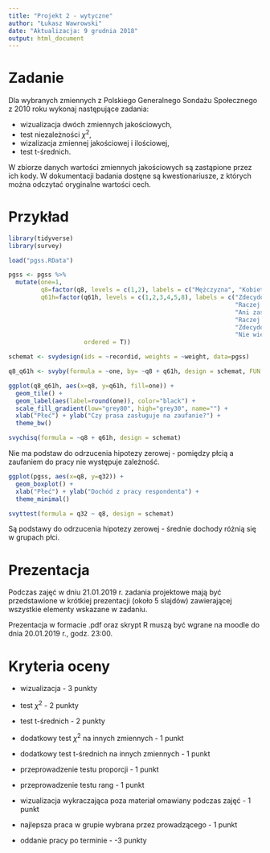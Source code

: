 ```yaml
---
title: "Projekt 2 - wytyczne"
author: "Łukasz Wawrowski"
date: "Aktualizacja: 9 grudnia 2018"
output: html_document
---
```


# Zadanie

Dla wybranych zmiennych z Polskiego Generalnego Sondażu Społecznego z 2010 roku wykonaj następujące zadania:

- wizualizacja dwóch zmiennych jakościowych,
- test niezależności $\chi^2$,
- wizalizacja zmiennej jakościowej i ilościowej,
- test t-średnich.

W zbiorze danych wartości zmiennych jakościowych są zastąpione przez ich kody. W dokumentacji badania dostęne są kwestionariusze, z których można odczytać oryginalne wartości cech.

# Przykład

```r
library(tidyverse)
library(survey)

load("pgss.RData")

pgss <- pgss %>%
  mutate(one=1,
         q8=factor(q8, levels = c(1,2), labels = c("Mężczyzna", "Kobieta")),
         q61h=factor(q61h, levels = c(1,2,3,4,5,8), labels = c("Zdecydowanie zasługuje na zaufanie",
                                                               "Raczej zasługuje na zaufanie",
                                                               "Ani zasługuje, ani nie zasługuje",
                                                               "Raczej nie zasługuje na zaufanie",
                                                               "Zdecydowanie nie zasługuje na zaufanie",
                                                               "Nie wiem"),
                     ordered = T))

schemat <- svydesign(ids = ~recordid, weights = ~weight, data=pgss)

q8_q61h <- svyby(formula = ~one, by= ~q8 + q61h, design = schemat, FUN = svytotal)

ggplot(q8_q61h, aes(x=q8, y=q61h, fill=one)) + 
  geom_tile() +
  geom_label(aes(label=round(one)), color="black") +
  scale_fill_gradient(low="grey80", high="grey30", name="") +
  xlab("Płeć") + ylab("Czy prasa zasługuje na zaufanie?") +
  theme_bw()
```

```r
svychisq(formula = ~q8 + q61h, design = schemat)
```

Nie ma podstaw do odrzucenia hipotezy zerowej - pomiędzy płcią a zaufaniem do pracy nie występuje zależność.

```r
ggplot(pgss, aes(x=q8, y=q32)) + 
  geom_boxplot() + 
  xlab("Płeć") + ylab("Dochód z pracy respondenta") +
  theme_minimal()
```

```r
svyttest(formula = q32 ~ q8, design = schemat)
```

Są podstawy do odrzucenia hipotezy zerowej - średnie dochody różnią się w grupach płci.

# Prezentacja

Podczas zajęć w dniu 21.01.2019 r. zadania projektowe mają być przedstawione w krótkiej prezentacji (około 5 slajdów) zawierającej wszystkie elementy wskazane w zadaniu.

Prezentacja w formacie .pdf oraz skrypt R muszą być wgrane na moodle do dnia 20.01.2019 r., godz. 23:00.

# Kryteria oceny

- wizualizacja - 3 punkty
- test $\chi^2$ - 2 punkty
- test t-średnich - 2 punkty

- dodatkowy test $\chi^2$ na innych zmiennych - 1 punkt
- dodatkowy test t-średnich na innych zmiennych - 1 punkt
- przeprowadzenie testu proporcji - 1 punkt
- przeprowadzenie testu rang - 1 punkt
- wizualizacja wykraczająca poza materiał omawiany podczas zajęć - 1 punkt
- najlepsza praca w grupie wybrana przez prowadzącego - 1 punkt

- oddanie pracy po terminie - -3 punkty
